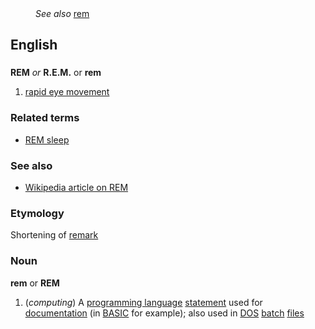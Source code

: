 :''See also'' [[rem]]
==English==
==={{Initialism}}===
'''REM''' ''or'' '''R.E.M.''' or '''rem'''

#[[rapid eye movement]]

===Related terms===
*[[REM sleep]]

===See also===
*[[en:Rapid_eye_movement|Wikipedia article on REM]]

===Etymology===
Shortening of [[remark]]

===Noun===
'''rem''' or '''REM'''

#(''computing'') A [[programming language]] [[statement]] used for [[documentation]] (in [[BASIC]] for example); also used in [[DOS]] [[batch]] [[files]]